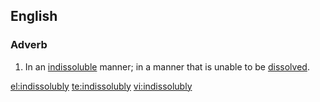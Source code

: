 ==English==
===Adverb===
{{en-adv}}
# In an [[indissoluble]] manner; in a manner that is unable to be [[dissolve]]d.

[[el:indissolubly]]
[[te:indissolubly]]
[[vi:indissolubly]]